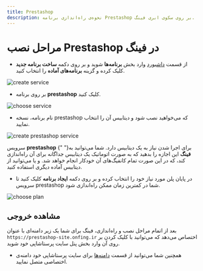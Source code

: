 ```yaml
---
title: Prestashop
description: نحوه‌ی راه‌اندازی برنامه Prestashop بر روی سکوی ابری فینگ.
---
```




<Platform>
  <PlatformHead title="برنامه Prestashop" icon="prestashop/prestashop-original.png" />
</Platform>

# مراحل نصب Prestashop در فینگ

- از قسمت [داشبورد](https://cloud.fing.ir) وارد بخش **برنامه‌ها** شوید و بر روی دکمه **ساخت برنامه جدید** کلیک کرده و گزینه **برنامه‌‌های آماده** را انتخاب کنید.

![create service](/images/service-create.jpg)

- بر روی برنامه **prestashop** کلیک کنید.

![choose service](/images/service-choose-prestashop.jpg)

- نام برنامه، نسخه prestashop که می‌خواهید نصب شود و دیتابیس آن را انتخاب نمایید.

![create prestashop service](/images/service-create-prestashop.jpg)

<Notice variant="info">
  سرویس <b>prestashop</b> برای اجرا شدن نیاز به یک دیتابیس دارد. شما می‌توانید به{" "}
  <b>فینگ</b> این اجازه را بدهید که به صورت اتوماتیک یک دیتابیس جداگانه برای آن
  راه‌اندازی کند، که در این صورت تمام کانفیگ‌های آن خودکار انجام خواهد شد. و یا
  می‌توانید از دیتابیس آماده دیگری استفاده کنید.
</Notice>

- در پایان پلن مورد نیاز خود را انتخاب کرده و بر روی دکمه **ایجاد برنامه** کلیک کنید تا سرویس prestashop شما در کمترین زمان ممکن راه‌اندازی شود.

![choose plan](/images/choose-plan.jpg)

## مشاهده خروجی

بعد از اتمام مراحل نصب و راه‌اندازی، فینگ برای شما یک زیر دامنه‌‌ای‌ با عنوان `https://prestashop-site.onfing.ir` اختصاص می‌دهد که می‌توانید با کلیک کردن بر روی آن وارد بخش پنل سایت پرستاشاپی خود شوید.

- همچنین شما می‌توانید از قسمت [دامنه‌ها](/references/domains) برای سایت پرستاشاپی خود دامنه‌ی اختصاصی متصل نمایید.
